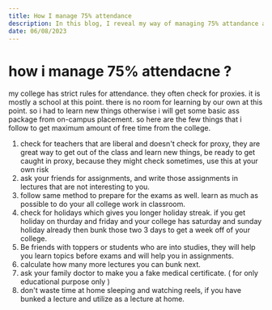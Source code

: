 ```yaml
---
title: How I manage 75% attendance
description: In this blog, I reveal my way of managing 75% attandance and still be able to achieve/learn more.
date: 06/08/2023
---
```

# how i manage 75% attendacne ?
my college has strict rules for attendance. they often check for proxies. it is mostly a school at this point. there is no room for learning by our own at this point. so i had to learn new things otherwise i will get some basic ass package from on-campus placement. so here are the few things that i follow to get maximum amount of free time from the college. 

1. check for teachers that are liberal and doesn't check for proxy, they are great way to get out of the class and learn new things, be ready to get caught in proxy, because they might check sometimes, use this at your own risk
2. ask your friends for assignments, and write those assignments in lectures that are not interesting to you.
3. follow same method to prepare for the exams as well. learn as much as possible to do your all college work in classroom.
4. check for holidays which gives you longer holiday streak. if you get holiday on thurday and friday and your college has saturday and sunday holiday already then bunk those two 3 days to get a week off of your college.
5. Be friends with toppers or students who are into studies, they will help you learn topics before exams and will help you in assignments.
6. calculate how many more lectures you can bunk next.
7. ask your family doctor to make you a fake medical certificate. ( for only educational purpose only )
8. don't waste time at home sleeping and watching reels, if you have bunked a lecture and utilize as a lecture at home. 
